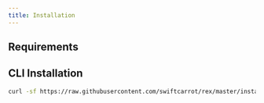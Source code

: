 ```yaml
---
title: Installation
---
```


## Requirements


<Tabs groupId="generator">
  <TabItem value="go" label="Go" default>

  </TabItem>
  <TabItem value="java" label="Java">

  </TabItem>
  <TabItem value="typescript" label="TypeScript">

  </TabItem>
</Tabs>

## CLI Installation

```sh
curl -sf https://raw.githubusercontent.com/swiftcarrot/rex/master/install.sh  | sh
```
